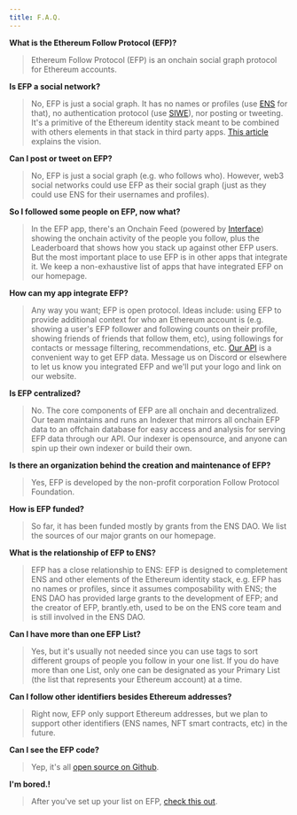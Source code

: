 ```yaml
---
title: F.A.Q.
---
```


**What is the Ethereum Follow Protocol (EFP)?**
>Ethereum Follow Protocol (EFP) is an onchain social graph protocol for Ethereum accounts.

**Is EFP a social network?**
>No, EFP is just a social graph. It has no names or profiles (use [ENS](https://ens.domains/) for that), no authentication protocol (use [SIWE](https://login.xyz/)), nor posting or tweeting. It's a primitive of the Ethereum identity stack meant to be combined with others elements in that stack in third party apps. [This article](https://mirror.xyz/brantly.eth/7nJZCqyvhbdTIfq4oSnNEjlUUyxS9sf3pTHcBNi8Te8) explains the vision.

**Can I post or tweet on EFP?**
>No, EFP is just a social graph (e.g. who follows who). However, web3 social networks could use EFP as their social graph (just as they could use ENS for their usernames and profiles).

**So I followed some people on EFP, now what?**
>In the EFP app, there's an Onchain Feed (powered by [Interface](https://interface.social/)) showing the onchain activity of the people you follow, plus the Leaderboard that shows how you stack up against other EFP users. But the most important place to use EFP is in other apps that integrate it. We keep a non-exhaustive list of apps that have integrated EFP on our homepage.

**How can my app integrate EFP?**
>Any way you want; EFP is open protocol. Ideas include: using EFP to provide additional context for who an Ethereum account is (e.g. showing a user's EFP follower and following counts on their profile, showing friends of friends that follow them, etc), using followings for contacts or message filtering, recommendations, etc. [Our API](https://docs.ethfollow.xyz/api/) is a convenient way to get EFP data. Message us on Discord or elsewhere to let us know you integrated EFP and we'll put your logo and link on our website.

**Is EFP centralized?**
>No. The core components of EFP are all onchain and decentralized. Our team maintains and runs an Indexer that mirrors all onchain EFP data to an offchain database for easy access and analysis for serving EFP data through our API. Our indexer is opensource, and anyone can spin up their own indexer or build their own.

**Is there an organization behind the creation and maintenance of EFP?**
>Yes, EFP is developed by the non-profit corporation Follow Protocol Foundation.

**How is EFP funded?**
>So far, it has been funded mostly by grants from the ENS DAO. We list the sources of our major grants on our homepage.

**What is the relationship of EFP to ENS?**
>EFP has a close relationship to ENS: EFP is designed to completement ENS and other elements of the Ethereum identity stack, e.g. EFP has no names or profiles, since it assumes composability with ENS; the ENS DAO has provided large grants to the development of EFP; and the creator of EFP, brantly.eth, used to be on the ENS core team and is still involved in the ENS DAO.

**Can I have more than one EFP List?**
>Yes, but it's usually not needed since you can use tags to sort different groups of people you follow in your one list. If you do have more than one List, only one can be designated as your Primary List (the list that represents your Ethereum account) at a time.

**Can I follow other identifiers besides Ethereum addresses?**
>Right now, EFP only support Ethereum addresses, but we plan to support other identifiers (ENS names, NFT smart contracts, etc) in the future.

**Can I see the EFP code?**
>Yep, it's all [open source on Github](https://github.com/ethereumfollowprotocol).

**I'm bored.!**
>After you've set up your list on EFP, [check this out](https://hackertyper.net/).
